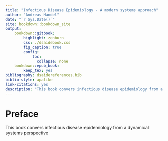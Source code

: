 ```yaml
--- 
title: "Infectious Disease Epidemiology - A modern systems approach"
author: "Andreas Handel"
date: "`r Sys.Date()`"
site: bookdown::bookdown_site
output: 
    bookdown::gitbook:
        highlight: zenburn
        css: ./dsaidebook.css
        fig_caption: true
        config:
            toc:
              collapse: none
    bookdown::epub_book:
        keep_tex: yes
bibliography: dsaidereferences.bib
biblio-style: apalike
link-citations: yes
description: "This book convers infectious disease epidemiology from a dynamical systems perspective"
---
```


# Preface {-}

This book convers infectious disease epidemiology from a dynamical systems perspective
